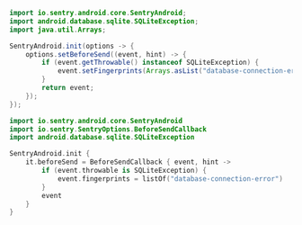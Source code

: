 ```java
import io.sentry.android.core.SentryAndroid;
import android.database.sqlite.SQLiteException;
import java.util.Arrays;

SentryAndroid.init(options -> {
    options.setBeforeSend((event, hint) -> {
        if (event.getThrowable() instanceof SQLiteException) {
            event.setFingerprints(Arrays.asList("database-connection-error"));
        }
        return event;
    });
});
```

```kotlin
import io.sentry.android.core.SentryAndroid
import io.sentry.SentryOptions.BeforeSendCallback
import android.database.sqlite.SQLiteException

SentryAndroid.init {
    it.beforeSend = BeforeSendCallback { event, hint ->
        if (event.throwable is SQLiteException) {
            event.fingerprints = listOf("database-connection-error")
        }
        event
    }
}
```
